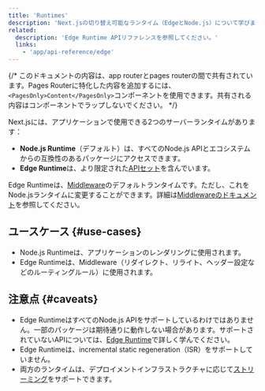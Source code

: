```yaml
---
title: 'Runtimes'
description: 'Next.jsの切り替え可能なランタイム（EdgeとNode.js）について学びましょう。'
related:
  description: 'Edge Runtime APIリファレンスを参照してください。'
  links:
    - 'app/api-reference/edge'
---
```


{/* このドキュメントの内容は、app routerとpages routerの間で共有されています。Pages Routerに特化した内容を追加するには、`<PagesOnly>Content</PagesOnly>`コンポーネントを使用できます。共有される内容はコンポーネントでラップしないでください。 */}

Next.jsには、アプリケーションで使用できる2つのサーバーランタイムがあります：

- **Node.js Runtime**（デフォルト）は、すべてのNode.js APIとエコシステムからの互換性のあるパッケージにアクセスできます。
- **Edge Runtime**は、より限定された[APIセット](/docs/app/api-reference/edge)を含んでいます。

Edge Runtimeは、[Middleware](/docs/app/building-your-application/routing/middleware)のデフォルトランタイムです。ただし、これをNode.jsランタイムに変更することができます。詳細は[Middlewareのドキュメント](/docs/app/building-your-application/routing/middleware#runtime)を参照してください。

## ユースケース {#use-cases}

- Node.js Runtimeは、アプリケーションのレンダリングに使用されます。
- Edge Runtimeは、Middleware（リダイレクト、リライト、ヘッダー設定などのルーティングルール）に使用されます。

## 注意点 {#caveats}

- Edge RuntimeはすべてのNode.js APIをサポートしているわけではありません。一部のパッケージは期待通りに動作しない場合があります。サポートされていないAPIについては、[Edge Runtime](/docs/app/api-reference/edge#unsupported-apis)で詳しく学んでください。
- Edge Runtimeは、incremental static regeneration（ISR）をサポートしていません。
- 両方のランタイムは、デプロイメントインフラストラクチャに応じて[ストリーミング](/docs/app/building-your-application/routing/loading-ui-and-streaming)をサポートできます。
